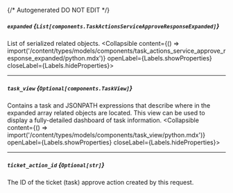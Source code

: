 {/* Autogenerated DO NOT EDIT  */}

##### `expanded` *{`List[components.TaskActionsServiceApproveResponseExpanded]`}*
List of serialized related objects.
<Collapsible content={() => import('/content/types/models/components/task_actions_service_approve_response_expanded/python.mdx')} openLabel={Labels.showProperties} closeLabel={Labels.hideProperties}>
</Collapsible>

---
##### `task_view` *{`Optional[components.TaskView]`}*
Contains a task and JSONPATH expressions that describe where in the expanded array related objects are located. This view can be used to display a fully\-detailed dashboard of task information.
<Collapsible content={() => import('/content/types/models/components/task_view/python.mdx')} openLabel={Labels.showProperties} closeLabel={Labels.hideProperties}>
</Collapsible>

---
##### `ticket_action_id` *{`Optional[str]`}*
The ID of the ticket (task) approve action created by this request.


